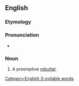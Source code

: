 ==English==

===Etymology===
{{blend|en|pre-|rebuttal}}

===Pronunciation===
* {{audio|En-au-prebuttal.ogg|Audio (AU)|lang=en}}

===Noun===
{{en-noun}}

# {{lb|en|buzzword|slang}} A preemptive [[rebuttal]].

[[Category:English 3-syllable words]]
